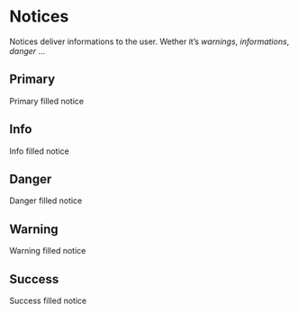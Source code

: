 
<Meta title="CSS/Components/Notices" />

# Notices

Notices deliver informations to the user. Wether it’s _warnings_, _informations_, _danger_ …

## Primary

<Preview>
  <div className="p-notice--primary">Primary filled notice</div>
</Preview>

## Info

<Preview>
  <div className="p-notice--info">Info filled notice</div>
</Preview>

## Danger

<Preview>
  <div className="p-notice--danger">Danger filled notice</div>
</Preview>

## Warning

<Preview>
  <div className="p-notice--warning">Warning filled notice</div>
</Preview>

## Success

<Preview>
  <div className="p-notice--success">Success filled notice</div>
</Preview>
